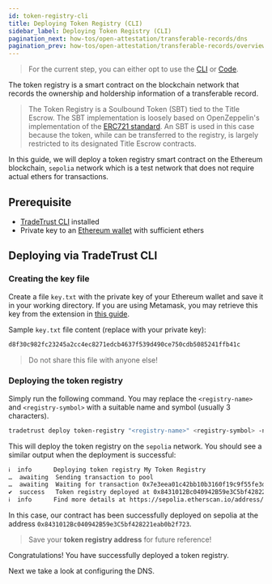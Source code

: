 ```yaml
---
id: token-registry-cli
title: Deploying Token Registry (CLI)
sidebar_label: Deploying Token Registry (CLI)
pagination_next: how-tos/open-attestation/transferable-records/dns
pagination_prev: how-tos/open-attestation/transferable-records/overview
---
```



<Flow />

> For the current step, you can either opt to use the [CLI](/docs/how-tos/open-attestation/transferable-records/token-registry/token-registry-cli) or [Code](/docs/how-tos/open-attestation/transferable-records/token-registry/token-registry-code).

The token registry is a smart contract on the blockchain network that records the ownership and holdership information of a transferable record.

> The Token Registry is a Soulbound Token (SBT) tied to the Title Escrow. The SBT implementation is loosely based on OpenZeppelin's implementation of the [ERC721 standard](https://eips.ethereum.org/EIPS/eip-721). An SBT is used in this case because the token, while can be transferred to the registry, is largely restricted to its designated Title Escrow contracts.

In this guide, we will deploy a token registry smart contract on the Ethereum blockchain, `sepolia` network which is a test network that does not require actual ethers for transactions.

## Prerequisite

- [TradeTrust CLI](/docs/how-tos/open-attestation/prerequisites#installation-of-tradetrust-cli) installed
- Private key to an [Ethereum wallet](/docs/how-tos/open-attestation/prerequisites#wallet-creation) with sufficient ethers

## Deploying via TradeTrust CLI

### Creating the key file

Create a file `key.txt` with the private key of your Ethereum wallet and save it in your working directory. If you are using Metamask, you may retrieve this key from the extension in [this guide](https://metamask.zendesk.com/hc/en-us/articles/360015289632-How-to-Export-an-Account-Private-Key).

Sample `key.txt` file content (replace with your private key):

```sh
d8f30c982fc23245a2cc4ec8271edcb4637f539d490ce750cdb5085241ffb41c
```

> Do not share this file with anyone else!

### Deploying the token registry

Simply run the following command. You may replace the `<registry-name>` and `<registry-symbol>` with a suitable name and symbol (usually 3 characters).

```sh
tradetrust deploy token-registry "<registry-name>" <registry-symbol> -n sepolia -f key.txt
```

This will deploy the token registry on the `sepolia` network. You should see a similar output when the deployment is successful:

```txt
ℹ  info      Deploying token registry My Token Registry
…  awaiting  Sending transaction to pool
…  awaiting  Waiting for transaction 0x7e3eea01c42bb10b3160f19c9f55fe3de24ed05abb9d6f4363c80c0d0f1be355 to be mined
✔  success   Token registry deployed at 0x8431012Bc040942B59e3C5bf428221eab0b2f723
ℹ  info      Find more details at https://sepolia.etherscan.io/address/0x8431012Bc040942B59e3C5bf428221eab0b2f723
```

In this case, our contract has been successfully deployed on sepolia at the address `0x8431012Bc040942B59e3C5bf428221eab0b2f723`.

> Save your **token registry address** for future reference!

Congratulations! You have successfully deployed a token registry.

Next we take a look at configuring the DNS.
